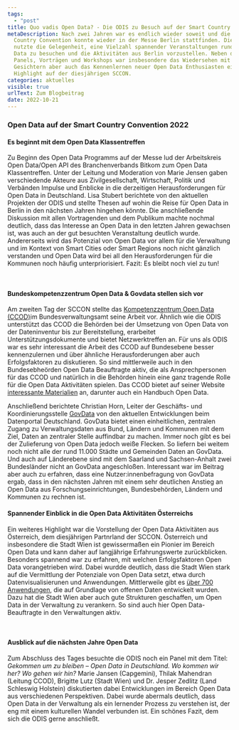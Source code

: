 ```yaml
---
tags:
  - "post"
title: Quo vadis Open Data? - Die ODIS zu Besuch auf der Smart Country Convention
metaDescription: Nach zwei Jahren war es endlich wieder soweit und die Smart
  Country Convention konnte wieder in der Messe Berlin stattfinden. Die ODIS
  nutzte die Gelegenheit, eine Vielzahl spannender Veranstaltungen rund um Open
  Data zu besuchen und die Aktivitäten aus Berlin vorzustellen. Neben den
  Panels, Vorträgen und Workshops war insbesondere das Wiedersehen mit bekannten
  Gesichtern aber auch das Kennenlernen neuer Open Data Enthusiasten ein
  Highlight auf der diesjährigen SCCON.
categories: aktuelles
visible: true
urlText: Zum Blogbeitrag
date: 2022-10-21
---
```


### Open Data auf der Smart Country Convention 2022

#### Es beginnt mit dem Open Data Klassentreffen

Zu Beginn des Open Data Programms auf der Messe lud der Arbeitskreis Open Data/Open API des Branchenverbands Bitkom zum Open Data Klassentreffen. Unter der Leitung und Moderation von Marie Jensen gaben verschiedende Akteure aus Zivilgesellschaft, Wirtschaft, Politik und Verbänden Impulse und Enblicke in die derzeitigen Herausforderungen für Open Data in Deutschland. Lisa Stubert berichtete von den aktuellen Projekten der ODIS und stellte Thesen auf wohin die Reise für Open Data in Berlin in den nächsten Jahren hingehen könnte. Die anschließende Diskussion mit allen Vortragenden und dem Publikum machte nochmal deutlich, dass das Interesse an Open Data in den letzten Jahren gewachsen ist, was auch an der gut besuchten Veranstaltung deutlich wurde. Andererseits wird das Potenzial von Open Data vor allem für die Verwaltung und im Kontext von Smart Cities oder Smart Regions noch nicht gänzlich verstanden und Open Data wird bei all den Herausforderungen für die Kommunen noch häufig unterpriorisiert. Fazit: Es bleibt noch viel zu tun!


<ImageSection
  src="/images/Lisa_SCCON.jpg"
  caption="Lisa Stubert stellt die Aktivitäten der ODIS vor"
/>

<br />

#### Bundeskompetenzzentrum Open Data & Govdata stellen sich vor

Am zweiten Tag der SCCON stellte das [Kompetenzzentrum Open Data (CCOD)](https://www.bva.bund.de/DE/Services/Behoerden/Beratung/Beratungszentrum/OpenData/opendata_node.html)im Bundesverwaltungsamt seine Arbeit vor. Ähnlich wie die ODIS unterstützt das CCOD die Behörden bei der Umsetzung von Open Data von der Dateninventur bis zur Bereitstellung, erarbeitet Unterstützungsdokumente und bietet Netzwerktreffen an. Für uns als ODIS war es sehr interessant die Arbeit des CCOD auf Bundesebene besser kennenzulernen und über ähnliche Herausforderungen aber auch Erfolgsfaktoren zu diskutieren.
So sind mittlerweile auch in den Bundesebheörden Open Data Beauftragte aktiv, die als Ansprechpersonen für das CCOD und natürlich in die Behörden hinein eine ganz tragende Rolle für die Open Data Aktivitäten spielen.
Das CCOD bietet auf seiner Website [interessante Materialien](https://www.bva.bund.de/DE/Services/Behoerden/Beratung/Beratungszentrum/OpenData/Handbuch/handbuch_node.html;jsessionid=586AA2149E985D3B136B7FA1CA4E4ECE.internet271) an, darunter auch ein Handbuch Open Data.

Anschließend berichtete Christian Horn, Leiter der Geschäfts- und Koordinierungsstelle [GovData](https://www.govdata.de) von den aktuellen Entwicklungen beim Datenportal Deutschland. GovData bietet einen einheitlichen, zentralen Zugang zu Verwaltungsdaten aus Bund, Ländern und Kommunen mit dem Ziel, Daten an zentraler Stelle auffindbar zu machen. Immer noch gibt es bei der Zulieferung von Open Data jedoch weiße Flecken. So liefern bei weitem noch nicht alle der rund 11.000 Städte und Gemeinden Daten an GovData. Und auch auf Länderebene sind mit dem Saarland und Sachsen-Anhalt zwei Bundesländer nicht an GovData angeschloßen.
Interessant war im Beitrag aber auch zu erfahren, dass eine Nutzer:innenbefragung von GovData ergab, dass in den nächsten Jahren mit einem sehr deutlichen Anstieg an Open Data aus Forschungseinrichtungen, Bundesbehörden, Ländern und Kommunen zu rechnen ist.

#### Spannender Einblick in die Open Data Aktivitäten Österreichs

Ein weiteres Highlight war die Vorstellung der Open Data Aktivitäten aus Österreich, dem diesjährigen Partnrland der SCCON. Österreich und insbesondere die Stadt Wien ist gewissermaßen ein Pionier im Bereich Open Data und kann daher auf langjährige Erfahrungswerte zurückblicken. Besonders spannend war zu erfahren, mit welchen Erfolgsfaktoren Open Data vorangetrieben wird. Dabei wurdde deutlich, dass die Stadt Wien stark auf die Vermittlung der Potenziale von Open Data setzt, etwa durch Datenvisualisierunen und Anwendungen. Mittlerweile gibt es [über 700 Anwendungen](https://www.data.gv.at/anwendungen/), die auf Grundlage von offenen Daten entwickelt wurden. Dazu hat die Stadt Wien aber auch gute Strukturen geschaffen, um Open Data in der Verwaltung zu verankern. So sind auch hier Open Data-Beauftragte in den Verwaltungen aktiv.

<ImageSection
  src="/images/Oesterreich_SCCON.jpg"
  caption="Interessante Einblicke in 10 Jahre Open Data Österreich"
/>

<br />

#### Ausblick auf die nächsten Jahre Open Data

Zum Abschluss des Tages besuchte die ODIS noch ein Panel mit dem Titel: _Gekommen um zu bleiben – Open Data in Deutschland. Wo kommen wir her? Wo gehen wir hin?_
Marie Jansen (Capgemini), Thilak Mahendran (Leitung CCOD), Brigitte Lutz (Stadt Wien) und Dr. Jesper Zedlitz (Land Schleswig Holstein) diskutierten dabei Entwicklungen im Bereich Open Data aus verschiedenen Perspektiven. Dabei wurde abermals deutlich, dass Open Data in der Verwaltung als ein lernender Prozess zu verstehen ist, der eng mit einem kulturellen Wandel verbunden ist. Ein schönes Fazit, dem sich die ODIS gerne anschließt.
